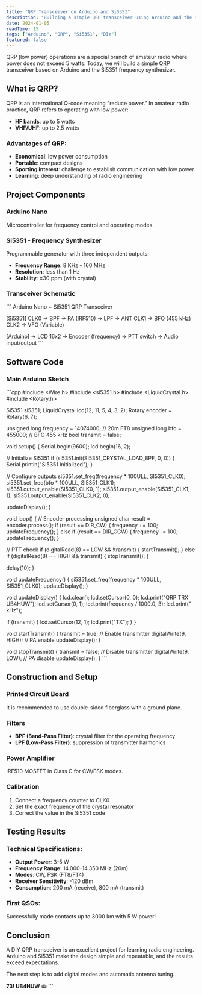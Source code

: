 ```yaml
---
title: "QRP Transceiver on Arduino and Si5351"
description: "Building a simple QRP transceiver using Arduino and the Si5351 frequency synthesizer. Schematic, code, and setup."
date: 2024-01-05
readTime: 15
tags: ["Arduino", "QRP", "Si5351", "DIY"]
featured: false
---
```

QRP (low power) operations are a special branch of amateur radio where power does not exceed 5 watts. Today, we will build a simple QRP transceiver based on Arduino and the Si5351 frequency synthesizer.

## What is QRP?

QRP is an international Q-code meaning "reduce power." In amateur radio practice, QRP refers to operating with low power:
- **HF bands**: up to 5 watts
- **VHF/UHF**: up to 2.5 watts

### Advantages of QRP:
- **Economical**: low power consumption
- **Portable**: compact designs
- **Sporting interest**: challenge to establish communication with low power
- **Learning**: deep understanding of radio engineering

## Project Components

### Arduino Nano
Microcontroller for frequency control and operating modes.

### Si5351 - Frequency Synthesizer
Programmable generator with three independent outputs:
- **Frequency Range**: 8 KHz - 160 MHz
- **Resolution**: less than 1 Hz
- **Stability**: ±30 ppm (with crystal)

### Transceiver Schematic

\`\`\`
Arduino Nano + Si5351 QRP Transceiver

[Si5351] CLK0 -> BPF -> PA (IRF510) -> LPF -> ANT
         CLK1 -> BFO (455 kHz)
         CLK2 -> VFO (Variable)

[Arduino] -> LCD 16x2
          -> Encoder (frequency)
          -> PTT switch
          -> Audio input/output
\`\`\`

## Software Code

### Main Arduino Sketch

\`\`\`cpp
#include <Wire.h>
#include <si5351.h>
#include <LiquidCrystal.h>
#include <Rotary.h>

Si5351 si5351;
LiquidCrystal lcd(12, 11, 5, 4, 3, 2);
Rotary encoder = Rotary(6, 7);

unsigned long frequency = 14074000; // 20m FT8
unsigned long bfo = 455000;         // BFO 455 kHz
bool transmit = false;

void setup() {
  Serial.begin(9600);
  lcd.begin(16, 2);
  
  // Initialize Si5351
  if (si5351.init(SI5351_CRYSTAL_LOAD_8PF, 0, 0)) {
    Serial.println("Si5351 initialized");
  }
  
  // Configure outputs
  si5351.set_freq(frequency * 100ULL, SI5351_CLK0);
  si5351.set_freq(bfo * 100ULL, SI5351_CLK1);
  si5351.output_enable(SI5351_CLK0, 1);
  si5351.output_enable(SI5351_CLK1, 1);
  si5351.output_enable(SI5351_CLK2, 0);
  
  updateDisplay();
}

void loop() {
  // Encoder processing
  unsigned char result = encoder.process();
  if (result == DIR_CW) {
    frequency += 100;
    updateFrequency();
  } else if (result == DIR_CCW) {
    frequency -= 100;
    updateFrequency();
  }
  
  // PTT check
  if (digitalRead(8) == LOW && !transmit) {
    startTransmit();
  } else if (digitalRead(8) == HIGH && transmit) {
    stopTransmit();
  }
  
  delay(10);
}

void updateFrequency() {
  si5351.set_freq(frequency * 100ULL, SI5351_CLK0);
  updateDisplay();
}

void updateDisplay() {
  lcd.clear();
  lcd.setCursor(0, 0);
  lcd.print("QRP TRX UB4HUW");
  lcd.setCursor(0, 1);
  lcd.print(frequency / 1000.0, 3);
  lcd.print(" kHz");
  
  if (transmit) {
    lcd.setCursor(12, 1);
    lcd.print("TX");
  }
}

void startTransmit() {
  transmit = true;
  // Enable transmitter
  digitalWrite(9, HIGH); // PA enable
  updateDisplay();
}

void stopTransmit() {
  transmit = false;
  // Disable transmitter
  digitalWrite(9, LOW); // PA disable
  updateDisplay();
}
\`\`\`

## Construction and Setup

### Printed Circuit Board
It is recommended to use double-sided fiberglass with a ground plane.

### Filters
- **BPF (Band-Pass Filter)**: crystal filter for the operating frequency
- **LPF (Low-Pass Filter)**: suppression of transmitter harmonics

### Power Amplifier
IRF510 MOSFET in Class C for CW/FSK modes.

### Calibration
1. Connect a frequency counter to CLK0
2. Set the exact frequency of the crystal resonator
3. Correct the value in the Si5351 code

## Testing Results

### Technical Specifications:
- **Output Power**: 3-5 W
- **Frequency Range**: 14.000-14.350 MHz (20m)
- **Modes**: CW, FSK (FT8/FT4)
- **Receiver Sensitivity**: -120 dBm
- **Consumption**: 200 mA (receive), 800 mA (transmit)

### First QSOs:
Successfully made contacts up to 3000 km with 5 W power!

## Conclusion

A DIY QRP transceiver is an excellent project for learning radio engineering. Arduino and Si5351 make the design simple and repeatable, and the results exceed expectations.

The next step is to add digital modes and automatic antenna tuning.

**73! UB4HUW** 📻
\`\`\`
